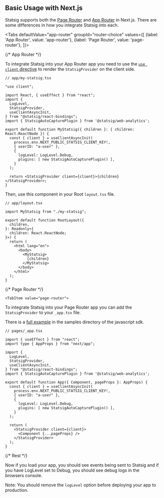
## Basic Usage with Next.js

Statsig supports both the [Page Router](https://nextjs.org/docs/pages) and [App Router](https://nextjs.org/docs/app) in Next.js. 
There are some differences in how you integrate Statsig into each.

<Tabs
  defaultValue="app-router"
  groupId="router-choice"
  values={[
    {label: 'App Router', value: 'app-router'},
    {label: 'Page Router', value: 'page-router'},
  ]}>




{/* App Router */}


  <TabItem value="app-router">

To integrate Statsig into your App Router app you need to use the 
[`use client` directive](https://nextjs.org/docs/app/building-your-application/rendering/client-components) 
to render the `StatsigProvider` on the client side.

```tsx
// app/my-statsig.tsx

"use client";

import React, { useEffect } from "react";
import {
  LogLevel,
  StatsigProvider,
  useClientAsyncInit,
} from "@statsig/react-bindings";
import { StatsigAutoCapturePlugin } from '@statsig/web-analytics';

export default function MyStatsig({ children }: { children: React.ReactNode }) {
  const { client } = useClientAsyncInit(
    process.env.NEXT_PUBLIC_STATSIG_CLIENT_KEY!,
    { userID: "a-user" },
    {
      logLevel: LogLevel.Debug,
      plugins: [ new StatsigAutoCapturePlugin() ],
    }
  );

  return <StatsigProvider client={client}>{children}</StatsigProvider>;
}
```

Then, use this component in your Root `layout.tsx` file.

```tsx
// app/layout.tsx

import MyStatsig from "./my-statsig";

export default function RootLayout({
  children,
}: Readonly<{
  children: React.ReactNode;
}>) {
  return (
    <html lang="en">
      <body>
        <MyStatsig>
          {children}
        </MyStatsig>
      </body>
    </html>
  );
}
```


  </TabItem>









{/* Page Router */}

    <TabItem value="page-router">
To integrate Statsig into your Page Router app you can add the `StatsigProvider` to your `_app.tsx` file.

There is a [full example](https://github.com/statsig-io/private-js-client-monorepo/tree/main/samples/next-js-pages-router-sample) in the samples directory of the javascript sdk.

```tsx
// pages/_app.tsx

import { useEffect } from "react";
import type { AppProps } from "next/app";

import {
  LogLevel,
  StatsigProvider,
  useClientAsyncInit,
} from "@statsig/react-bindings";
import { StatsigAutoCapturePlugin } from '@statsig/web-analytics';

export default function App({ Component, pageProps }: AppProps) {
  const { client } = useClientAsyncInit(
    process.env.NEXT_PUBLIC_STATSIG_CLIENT_KEY!,
    { userID: "a-user" },
    {
      logLevel: LogLevel.Debug,
      plugins: [ new StatsigAutoCapturePlugin() ],
    }
  );

  return (
    <StatsigProvider client={client}>
      <Component {...pageProps} />
    </StatsigProvider>
  );
}
```

  </TabItem>
</Tabs>




{/* Rest */}


Now if you load your app, you should see events being sent to Statsig and if you have LogLevel set to Debug, you should see debug logs in the browsers console.

Note: You should remove the `logLevel` option before deploying your app to production.
